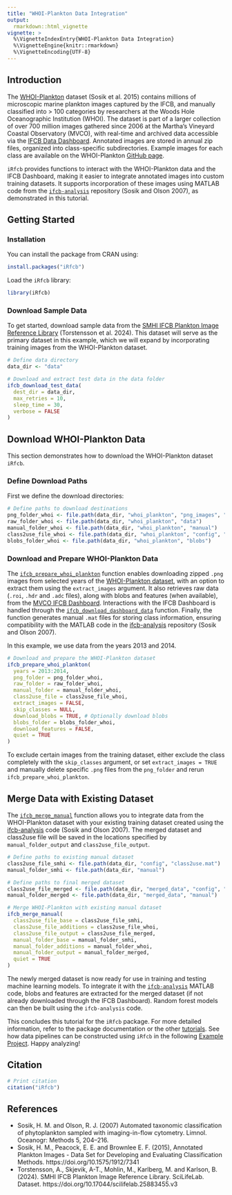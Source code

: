```yaml
---
title: "WHOI-Plankton Data Integration"
output:
  rmarkdown::html_vignette
vignette: >
  %\VignetteIndexEntry{WHOI-Plankton Data Integration}
  %\VignetteEngine{knitr::rmarkdown}
  %\VignetteEncoding{UTF-8}
---
```


## Introduction

The [WHOI-Plankton](https://hdl.handle.net/1912/7341) dataset (Sosik et al. 2015) contains millions of microscopic marine plankton images captured by the IFCB, and manually classified into > 100 categories by researchers at the Woods Hole Oceanographic Institution (WHOI). The dataset is part of a larger collection of over 700 million images gathered since 2006 at the Martha's Vineyard Coastal Observatory (MVCO), with real-time and archived data accessible via the [IFCB Data Dashboard](https://ifcb-data.whoi.edu/mvco). Annotated images are stored in annual zip files, organized into class-specific subdirectories. Example images for each class are available on the WHOI-Plankton [GitHub page](https://whoigit.github.io/whoi-plankton/).

`iRfcb` provides functions to interact with the WHOI-Plankton data and the IFCB Dashboard, making it easier to integrate annotated images into custom training datasets. It supports incorporation of these images using MATLAB code from the [`ifcb-analysis`](https://github.com/hsosik/ifcb-analysis) repository (Sosik and Olson 2007), as demonstrated in this tutorial.

## Getting Started

### Installation

You can install the package from CRAN using:
```r
install.packages("iRfcb")
```

Load the `iRfcb` library:
```r
library(iRfcb)
```

### Download Sample Data

To get started, download sample data from the [SMHI IFCB Plankton Image Reference Library](https://doi.org/10.17044/scilifelab.25883455.v3) (Torstensson et al. 2024). This dataset will serve as the primary dataset in this example, which we will expand by incorporating training images from the WHOI-Plankton dataset.

```r
# Define data directory
data_dir <- "data"

# Download and extract test data in the data folder
ifcb_download_test_data(
  dest_dir = data_dir,
  max_retries = 10,
  sleep_time = 30,
  verbose = FALSE
)
```

## Download WHOI-Plankton Data

This section demonstrates how to download the WHOI-Plankton dataset `iRfcb`.

### Define Download Paths

First we define the download directories:

```r
# Define paths to download destinations
png_folder_whoi <- file.path(data_dir, "whoi_plankton", "png_images", "extracted_images")
raw_folder_whoi <- file.path(data_dir, "whoi_plankton", "data")
manual_folder_whoi <- file.path(data_dir, "whoi_plankton", "manual")
class2use_file_whoi <- file.path(data_dir, "whoi_plankton", "config", "class2use_whoi.mat")
blobs_folder_whoi <- file.path(data_dir, "whoi_plankton", "blobs")
```

### Download and Prepare WHOI-Plankton Data

The [`ifcb_prepare_whoi_plankton`](../reference/ifcb_prepare_whoi_plankton.html) function enables downloading zipped `.png` images from selected years of the [WHOI-Plankton dataset](https://hdl.handle.net/1912/7341), with an option to extract them using the `extract_images` argument. It also retrieves raw data (`.roi`, `.hdr` and `.adc` files), along with blobs and features (when available), from the [MVCO IFCB Dashboard](https://ifcb-data.whoi.edu/mvco). Interactions with the IFCB Dashboard is handled through the [`ifcb_download_dashboard_data`](../reference/ifcb_download_dashboard_data.html) function. Finally, the function generates manual `.mat` files for storing class information, ensuring compatibility with the MATLAB code in the [ifcb-analysis](https://github.com/hsosik/ifcb-analysis) repository (Sosik and Olson 2007).

In this example, we use data from the years 2013 and 2014.

```r
# Download and prepare the WHOI-Plankton dataset
ifcb_prepare_whoi_plankton(
  years = 2013:2014,
  png_folder = png_folder_whoi, 
  raw_folder = raw_folder_whoi, 
  manual_folder = manual_folder_whoi, 
  class2use_file = class2use_file_whoi, 
  extract_images = FALSE,
  skip_classes = NULL,
  download_blobs = TRUE, # Optionally download blobs
  blobs_folder = blobs_folder_whoi,
  download_features = FALSE,
  quiet = TRUE
)
```

To exclude certain images from the training dataset, either exclude the class completely with the `skip_classes` argument, or set `extract_images = TRUE` and manually delete specific `.png` files from the `png_folder` and rerun `ifcb_prepare_whoi_plankton`.

## Merge Data with Existing Dataset

The [`ifcb_merge_manual`](../reference/ifcb_merge_manual.html) function allows you to integrate data from the WHOI-Plankton dataset with your existing training dataset created using the [ifcb-analysis](https://github.com/hsosik/ifcb-analysis) code (Sosik and Olson 2007). The merged dataset and class2use file will be saved in the locations specified by `manual_folder_output` and `class2use_file_output`.

```r
# Define paths to existing manual dataset
class2use_file_smhi <- file.path(data_dir, "config", "class2use.mat")
manual_folder_smhi <- file.path(data_dir, "manual")

# Define paths to final merged dataset
class2use_file_merged <- file.path(data_dir, "merged_data", "config", "class2use.mat")
manual_folder_merged <- file.path(data_dir, "merged_data", "manual")

# Merge WHOI-Plankton with existing manual dataset
ifcb_merge_manual(
  class2use_file_base = class2use_file_smhi,
  class2use_file_additions = class2use_file_whoi,
  class2use_file_output = class2use_file_merged,
  manual_folder_base = manual_folder_smhi,
  manual_folder_additions = manual_folder_whoi,
  manual_folder_output = manual_folder_merged,
  quiet = TRUE
)
```

The newly merged dataset is now ready for use in training and testing machine learning models. To integrate it with the [`ifcb-analysis`](https://github.com/hsosik/ifcb-analysis) MATLAB code, blobs and features are extracted for the merged dataset (if not already downloaded through the IFCB Dashboard). Random forest models can then be built using the `ifcb-analysis` code.

This concludes this tutorial for the `iRfcb` package. For more detailed information, refer to the package documentation or the other [tutorials](../articles/index.html). See how data pipelines can be constructed using `iRfcb` in the following [Example Project](https://github.com/nodc-sweden/ifcb-data-pipeline). Happy analyzing!

## Citation

```r
# Print citation
citation("iRfcb")
```

## References
- Sosik, H. M. and Olson, R. J. (2007) Automated taxonomic classification of phytoplankton sampled with imaging-in-flow cytometry. Limnol. Oceanogr: Methods 5, 204–216.
- Sosik, H. M., Peacock, E. E. and Brownlee E. F. (2015), Annotated Plankton Images - Data Set for Developing and Evaluating Classification Methods. https://doi.org/10.1575/1912/7341
- Torstensson, A., Skjevik, A-T., Mohlin, M., Karlberg, M. and Karlson, B. (2024). SMHI IFCB Plankton Image Reference Library. SciLifeLab. Dataset. https://doi.org/10.17044/scilifelab.25883455.v3
